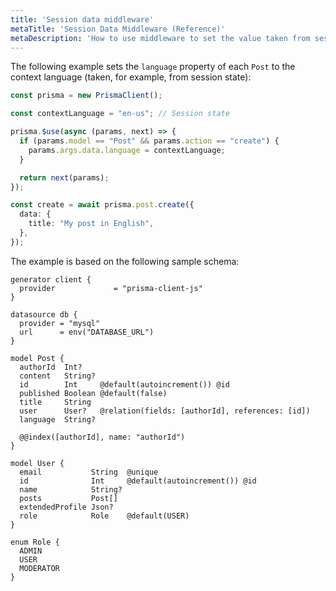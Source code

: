 ```yaml
---
title: 'Session data middleware'
metaTitle: 'Session Data Middleware (Reference)'
metaDescription: 'How to use middleware to set the value taken from session state.'
---
```


<TopBlock>

The following example sets the `language` property of each `Post` to the context language (taken, for example, from session state):

```ts
const prisma = new PrismaClient();

const contextLanguage = "en-us"; // Session state

prisma.$use(async (params, next) => {
  if (params.model == "Post" && params.action == "create") {
    params.args.data.language = contextLanguage;
  }

  return next(params);
});

const create = await prisma.post.create({
  data: {
    title: "My post in English",
  },
});
```

The example is based on the following sample schema:

```prisma file=schema.prisma
generator client {
  provider             = "prisma-client-js"
}

datasource db {
  provider = "mysql"
  url      = env("DATABASE_URL")
}

model Post {
  authorId  Int?
  content   String?
  id        Int     @default(autoincrement()) @id
  published Boolean @default(false)
  title     String
  user      User?   @relation(fields: [authorId], references: [id])
  language  String?

  @@index([authorId], name: "authorId")
}

model User {
  email           String  @unique
  id              Int     @default(autoincrement()) @id
  name            String?
  posts           Post[]
  extendedProfile Json?
  role            Role    @default(USER)
}

enum Role {
  ADMIN
  USER
  MODERATOR
}
```

</TopBlock>